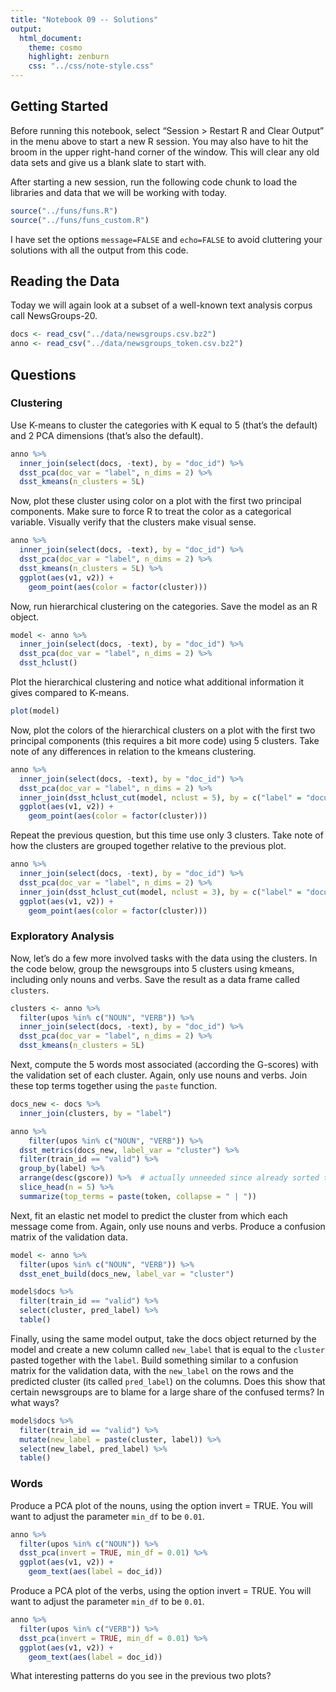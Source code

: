 ```yaml
---
title: "Notebook 09 -- Solutions"
output:
  html_document:
    theme: cosmo
    highlight: zenburn
    css: "../css/note-style.css"
---
```


## Getting Started

Before running this notebook, select "Session > Restart R and Clear Output" in
the menu above to start a new R session. You may also have to hit the broom in
the upper right-hand corner of the window. This will clear any old data sets and
give us a blank slate to start with.

After starting a new session, run the following code chunk to load the
libraries and data that we will be working with today.

```r
source("../funs/funs.R")
source("../funs/funs_custom.R")
```

I have set the options `message=FALSE` and `echo=FALSE` to avoid cluttering
your solutions with all the output from this code.

## Reading the Data

Today we will again look at a subset of a well-known text analysis corpus
call NewsGroups-20.

```r
docs <- read_csv("../data/newsgroups.csv.bz2")
anno <- read_csv("../data/newsgroups_token.csv.bz2")
```

## Questions

### Clustering

Use K-means to cluster the categories with K equal to 5 (that's the default)
and 2 PCA dimensions (that's also the default).

```r
anno %>%
  inner_join(select(docs, -text), by = "doc_id") %>%
  dsst_pca(doc_var = "label", n_dims = 2) %>%
  dsst_kmeans(n_clusters = 5L)
```

Now, plot these cluster using color on a plot with the first two principal
components. Make sure to force R to treat the color as a categorical variable.
Visually verify that the clusters make visual sense.

```r
anno %>%
  inner_join(select(docs, -text), by = "doc_id") %>%
  dsst_pca(doc_var = "label", n_dims = 2) %>%
  dsst_kmeans(n_clusters = 5L) %>%
  ggplot(aes(v1, v2)) +
    geom_point(aes(color = factor(cluster)))
```

Now, run hierarchical clustering on the categories. Save the model as an R
object.

```r
model <- anno %>%
  inner_join(select(docs, -text), by = "doc_id") %>%
  dsst_pca(doc_var = "label", n_dims = 2) %>%
  dsst_hclust()
```

Plot the hierarchical clustering and notice what additional information it
gives compared to K-means.

```r
plot(model)
```

Now, plot the colors of the hierarchical clusters on a plot with the first two
principal components (this requires a bit more code) using 5 clusters. Take note
of any differences in relation to the kmeans clustering.

```r
anno %>%
  inner_join(select(docs, -text), by = "doc_id") %>%
  dsst_pca(doc_var = "label", n_dims = 2) %>%
  inner_join(dsst_hclust_cut(model, nclust = 5), by = c("label" = "document")) %>%
  ggplot(aes(v1, v2)) +
    geom_point(aes(color = factor(cluster)))
```

Repeat the previous question, but this time use only 3 clusters. Take note of
how the clusters are grouped together relative to the previous plot.

```r
anno %>%
  inner_join(select(docs, -text), by = "doc_id") %>%
  dsst_pca(doc_var = "label", n_dims = 2) %>%
  inner_join(dsst_hclust_cut(model, nclust = 3), by = c("label" = "document")) %>%
  ggplot(aes(v1, v2)) +
    geom_point(aes(color = factor(cluster)))
```

### Exploratory Analysis

Now, let's do a few more involved tasks with the data using the clusters.
In the code below, group the newsgroups into 5 clusters using kmeans, including
only nouns and verbs. Save the result as a data frame called `clusters`.

```r
clusters <- anno %>%
  filter(upos %in% c("NOUN", "VERB")) %>%
  inner_join(select(docs, -text), by = "doc_id") %>%
  dsst_pca(doc_var = "label", n_dims = 2) %>%
  dsst_kmeans(n_clusters = 5L)
```

Next, compute the 5 words most associated (according the G-scores) with the 
validation set of each cluster. Again, only use nouns and verbs. Join these top
terms together using the `paste` function.

```r
docs_new <- docs %>%
  inner_join(clusters, by = "label")

anno %>%
    filter(upos %in% c("NOUN", "VERB")) %>%
  dsst_metrics(docs_new, label_var = "cluster") %>%
  filter(train_id == "valid") %>%
  group_by(label) %>%
  arrange(desc(gscore)) %>%  # actually unneeded since already sorted this way
  slice_head(n = 5) %>%
  summarize(top_terms = paste(token, collapse = " | "))
```

Next, fit an elastic net model to predict the cluster from which each message
come from. Again, only use nouns and verbs. Produce a confusion matrix of the
validation data.

```r
model <- anno %>%
  filter(upos %in% c("NOUN", "VERB")) %>%
  dsst_enet_build(docs_new, label_var = "cluster")

model$docs %>%
  filter(train_id == "valid") %>%
  select(cluster, pred_label) %>%
  table()
```

Finally, using the same model output, take the docs object returned by the model
and create a new column called `new_label` that is equal to the `cluster` pasted
together with the `label`. Build something similar to a confusion matrix for the
validation data, with the `new_label` on the rows and the predicted cluster
(its called `pred_label`) on the columns. Does this show that certain newsgroups
are to blame for a large share of the confused terms? In what ways?

```r
model$docs %>%
  filter(train_id == "valid") %>%
  mutate(new_label = paste(cluster, label)) %>%
  select(new_label, pred_label) %>%
  table()
```

### Words

Produce a PCA plot of the nouns, using the option invert = TRUE. You will want
to adjust the parameter `min_df` to be `0.01`.

```r
anno %>%
  filter(upos %in% c("NOUN")) %>%
  dsst_pca(invert = TRUE, min_df = 0.01) %>%
  ggplot(aes(v1, v2)) +
    geom_text(aes(label = doc_id))
```

Produce a PCA plot of the verbs, using the option invert = TRUE. You will want
to adjust the parameter `min_df` to be `0.01`.

```r
anno %>%
  filter(upos %in% c("VERB")) %>%
  dsst_pca(invert = TRUE, min_df = 0.01) %>%
  ggplot(aes(v1, v2)) +
    geom_text(aes(label = doc_id))
```

What interesting patterns do you see in the previous two plots?
